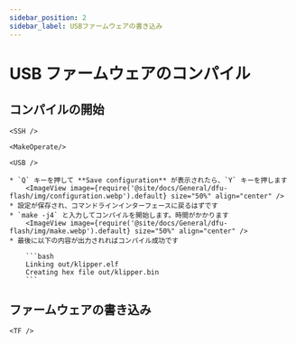 ```yaml
---
sidebar_position: 2
sidebar_label: USBファームウェアの書き込み
---
```




# USB ファームウェアのコンパイル

## コンパイルの開始

    <SSH />

    <MakeOperate/>

    <USB />

    * `Q` キーを押して **Save configuration** が表示されたら、`Y` キーを押します
        <ImageView image={require('@site/docs/General/dfu-flash/img/configuration.webp').default} size="50%" align="center" />
    * 設定が保存され、コマンドラインインターフェースに戻るはずです
    * `make -j4` と入力してコンパイルを開始します。時間がかかります
        <ImageView image={require('@site/docs/General/dfu-flash/img/make.webp').default} size="50%" align="center" />
    * 最後に以下の内容が出力されればコンパイル成功です

        ```bash
        Linking out/klipper.elf
        Creating hex file out/klipper.bin
        ```

## ファームウェアの書き込み

    <TF />
